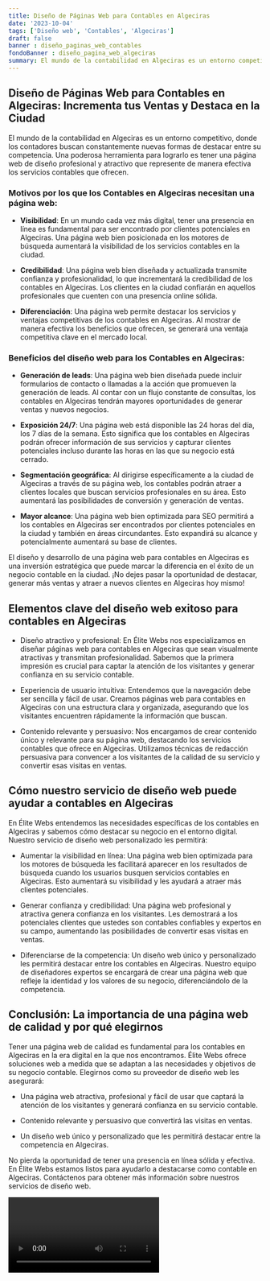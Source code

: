 ```yaml
---
title: Diseño de Páginas Web para Contables en Algeciras
date: '2023-10-04'
tags: ['Diseño web', 'Contables', 'Algeciras']
draft: false
banner : diseño_paginas_web_contables
fondoBanner : diseño_pagina_web_algeciras
summary: El mundo de la contabilidad en Algeciras es un entorno competitivo, donde los contadores buscan constantemente nuevas formas de destacar entre su competencia. Una poderosa herramienta para lograrlo es tener una página web de diseño profesional y atractivo que represente de manera efectiva los servicios contables que ofrecen.
---
```


## Diseño de Páginas Web para Contables en Algeciras: Incrementa tus Ventas y Destaca en la Ciudad

El mundo de la contabilidad en Algeciras es un entorno competitivo, donde los contadores buscan constantemente nuevas formas de destacar entre su competencia. Una poderosa herramienta para lograrlo es tener una página web de diseño profesional y atractivo que represente de manera efectiva los servicios contables que ofrecen.

### Motivos por los que los Contables en Algeciras necesitan una página web:

- **Visibilidad**: En un mundo cada vez más digital, tener una presencia en línea es fundamental para ser encontrado por clientes potenciales en Algeciras. Una página web bien posicionada en los motores de búsqueda aumentará la visibilidad de los servicios contables en la ciudad.

- **Credibilidad**: Una página web bien diseñada y actualizada transmite confianza y profesionalidad, lo que incrementará la credibilidad de los contables en Algeciras. Los clientes en la ciudad confiarán en aquellos profesionales que cuenten con una presencia online sólida.

- **Diferenciación**: Una página web permite destacar los servicios y ventajas competitivas de los contables en Algeciras. Al mostrar de manera efectiva los beneficios que ofrecen, se generará una ventaja competitiva clave en el mercado local.

### Beneficios del diseño web para los Contables en Algeciras:

- **Generación de leads**: Una página web bien diseñada puede incluir formularios de contacto o llamadas a la acción que promueven la generación de leads. Al contar con un flujo constante de consultas, los contables en Algeciras tendrán mayores oportunidades de generar ventas y nuevos negocios.

- **Exposición 24/7**: Una página web está disponible las 24 horas del día, los 7 días de la semana. Esto significa que los contables en Algeciras podrán ofrecer información de sus servicios y capturar clientes potenciales incluso durante las horas en las que su negocio está cerrado.

- **Segmentación geográfica**: Al dirigirse específicamente a la ciudad de Algeciras a través de su página web, los contables podrán atraer a clientes locales que buscan servicios profesionales en su área. Esto aumentará las posibilidades de conversión y generación de ventas.

- **Mayor alcance**: Una página web bien optimizada para SEO permitirá a los contables en Algeciras ser encontrados por clientes potenciales en la ciudad y también en áreas circundantes. Esto expandirá su alcance y potencialmente aumentará su base de clientes.

El diseño y desarrollo de una página web para contables en Algeciras es una inversión estratégica que puede marcar la diferencia en el éxito de un negocio contable en la ciudad. ¡No dejes pasar la oportunidad de destacar, generar más ventas y atraer a nuevos clientes en Algeciras hoy mismo!

  




<GifSeo />

<Cta />

## Elementos clave del diseño web exitoso para contables en Algeciras

- Diseño atractivo y profesional: En Élite Webs nos especializamos en diseñar páginas web para contables en Algeciras que sean visualmente atractivas y transmitan profesionalidad. Sabemos que la primera impresión es crucial para captar la atención de los visitantes y generar confianza en su servicio contable.

- Experiencia de usuario intuitiva: Entendemos que la navegación debe ser sencilla y fácil de usar. Creamos páginas web para contables en Algeciras con una estructura clara y organizada, asegurando que los visitantes encuentren rápidamente la información que buscan.

- Contenido relevante y persuasivo: Nos encargamos de crear contenido único y relevante para su página web, destacando los servicios contables que ofrece en Algeciras. Utilizamos técnicas de redacción persuasiva para convencer a los visitantes de la calidad de su servicio y convertir esas visitas en ventas.

## Cómo nuestro servicio de diseño web puede ayudar a contables en Algeciras

En Élite Webs entendemos las necesidades específicas de los contables en Algeciras y sabemos cómo destacar su negocio en el entorno digital. Nuestro servicio de diseño web personalizado les permitirá:

- Aumentar la visibilidad en línea: Una página web bien optimizada para los motores de búsqueda les facilitará aparecer en los resultados de búsqueda cuando los usuarios busquen servicios contables en Algeciras. Esto aumentará su visibilidad y les ayudará a atraer más clientes potenciales.

- Generar confianza y credibilidad: Una página web profesional y atractiva genera confianza en los visitantes. Les demostrará a los potenciales clientes que ustedes son contables confiables y expertos en su campo, aumentando las posibilidades de convertir esas visitas en ventas.

- Diferenciarse de la competencia: Un diseño web único y personalizado les permitirá destacar entre los contables en Algeciras. Nuestro equipo de diseñadores expertos se encargará de crear una página web que refleje la identidad y los valores de su negocio, diferenciándolo de la competencia.

## Conclusión: La importancia de una página web de calidad y por qué elegirnos

Tener una página web de calidad es fundamental para los contables en Algeciras en la era digital en la que nos encontramos. Élite Webs ofrece soluciones web a medida que se adaptan a las necesidades y objetivos de su negocio contable. Elegirnos como su proveedor de diseño web les asegurará:

- Una página web atractiva, profesional y fácil de usar que captará la atención de los visitantes y generará confianza en su servicio contable.

- Contenido relevante y persuasivo que convertirá las visitas en ventas.

- Un diseño web único y personalizado que les permitirá destacar entre la competencia en Algeciras.

No pierda la oportunidad de tener una presencia en línea sólida y efectiva. En Élite Webs estamos listos para ayudarlo a destacarse como contable en Algeciras. Contáctenos para obtener más información sobre nuestros servicios de diseño web.

<Video />

<CtaBot job='Contables' city='Algeciras'/>

<Gmaps query='Algeciras+españa+maps' />